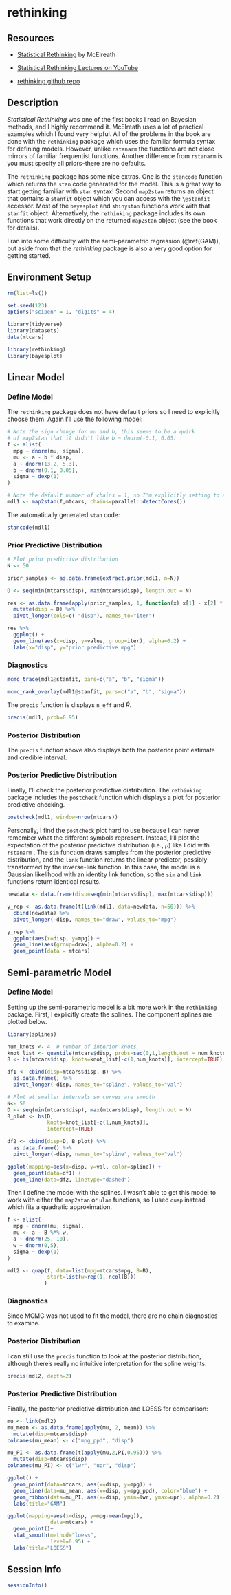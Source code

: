 # rethinking {#rethinking}

## Resources

- [Statistical Rethinking](https://xcelab.net/rm/statistical-rethinking/) by McElreath

- [Statistical Rethinking Lectures on YouTube](https://www.youtube.com/channel/UCNJK6_DZvcMqNSzQdEkzvzA/featured)

- [rethinking github repo](https://github.com/rmcelreath/rethinking)

## Description

_Statistical Rethinking_ was one of the first books I read on Bayesian methods, and I highly recommend it. McElreath uses a lot of practical examples which I found very helpful. All of the problems in the book are done with the `rethinking` package which uses the familiar formula syntax for defining models. However, unlike `rstanarm` the functions are not close mirrors of familiar frequentist functions. Another difference from `rstanarm` is you must specify all priors--there are no defaults. 

The `rethinking` package has some nice extras. One is the `stancode` function which returns the `stan` code generated for the model.  This is a great way to start getting familiar with `stan` syntax! Second `map2stan` returns an object that contains a `stanfit` object which you can access with the `\@stanfit` accessor.  Most of the `bayesplot` and `shinystan` functions work with that `stanfit` object. Alternatively, the `rethinking` package includes its own functions that work directly on the returned `map2stan` object (see the book for details).

I ran into some difficulty with the semi-parametric regression (\@ref(GAM)), but aside from that the _rethinking_ package is also a very good option for getting started.

## Environment Setup

```r
rm(list=ls())

set.seed(123)
options("scipen" = 1, "digits" = 4)

library(tidyverse)
library(datasets)
data(mtcars)

library(rethinking)
library(bayesplot)
```

## Linear Model

### Define Model

The `rethinking` package does not have default priors so I need to explicitly choose them.  Again I'll use the following model:

\begin{align*}
  mpg &\sim N(\mu, \sigma^2) \\
  \mu &= a + b*disp \\
  a &\sim Normal(13.2,5.3^2) \\
  b &\sim Normal(-0.1, 0.05^2) \\
  \sigma &\sim Exponential(1)
\end{align*}

```r
# Note the sign change for mu and b, this seems to be a quirk
# of map2stan that it didn't like b ~ dnorm(-0.1, 0.05)
f <- alist(
  mpg ~ dnorm(mu, sigma),
  mu <- a - b * disp,
  a ~ dnorm(13.2, 5.3),
  b ~ dnorm(0.1, 0.05),
  sigma ~ dexp(1)
)

# Note the default number of chains = 1, so I'm explicitly setting to available cores
mdl1 <- map2stan(f,mtcars, chains=parallel::detectCores())
```

The automatically generated `stan` code:

```r
stancode(mdl1)
```

### Prior Predictive Distribution {#rethinkingprior}

```r
# Plot prior predictive distribution
N <- 50

prior_samples <- as.data.frame(extract.prior(mdl1, n=N))

D <- seq(min(mtcars$disp), max(mtcars$disp), length.out = N)

res <- as.data.frame(apply(prior_samples, 1, function(x) x[1] - x[2] * (D-mean(mtcars$disp)))) %>%
  mutate(disp = D) %>%
  pivot_longer(cols=c(-"disp"), names_to="iter") 

res %>%
  ggplot() +
  geom_line(aes(x=disp, y=value, group=iter), alpha=0.2) +
  labs(x="disp", y="prior predictive mpg")
```

### Diagnostics

```r
mcmc_trace(mdl1@stanfit, pars=c("a", "b", "sigma"))
```


```r
mcmc_rank_overlay(mdl1@stanfit, pars=c("a", "b", "sigma"))
```

The `precis` function is displays `n_eff` and $\widehat{R}$.

```r
precis(mdl1, prob=0.95)
```

### Posterior Distribution

The `precis` function above also displays both the posterior point estimate and credible interval.

### Posterior Predictive Distribution

Finally, I'll check the posterior predictive distribution. The `rethinking` package includes the `postcheck` function which displays a plot for posterior predictive checking.

```r
postcheck(mdl1, window=nrow(mtcars))
```

Personally, I find the `postcheck` plot hard to use because I can never remember what the different symbols represent.  Instead, I'll plot the expectation of the posterior predictive distribution (i.e., $\mu$) like I did with `rstanarm` . The `sim` function draws samples from the posterior predictive distribution, and the `link` function returns the linear predictor, possibly transformed by the inverse-link function. In this case, the model is a Gaussian likelihood with an identity link function, so the `sim` and `link` functions return identical results.

```r
newdata <- data.frame(disp=seq(min(mtcars$disp), max(mtcars$disp)))

y_rep <- as.data.frame(t(link(mdl1, data=newdata, n=50))) %>%
  cbind(newdata) %>%
  pivot_longer(-disp, names_to="draw", values_to="mpg")

y_rep %>%
  ggplot(aes(x=disp, y=mpg)) +
  geom_line(aes(group=draw), alpha=0.2) +
  geom_point(data = mtcars) 
```

## Semi-parametric Model {#GAM}

### Define Model

Setting up the semi-parametric model is a bit more work in the `rethinking` package.  First, I explicitly create the splines.  The component splines are plotted below.

```r
library(splines)

num_knots <- 4  # number of interior knots
knot_list <- quantile(mtcars$disp, probs=seq(0,1,length.out = num_knots))
B <- bs(mtcars$disp, knots=knot_list[-c(1,num_knots)], intercept=TRUE)

df1 <- cbind(disp=mtcars$disp, B) %>%
  as.data.frame() %>%
  pivot_longer(-disp, names_to="spline", values_to="val")

# Plot at smaller intervals so curves are smooth
N<- 50
D <- seq(min(mtcars$disp), max(mtcars$disp), length.out = N)
B_plot <- bs(D, 
             knots=knot_list[-c(1,num_knots)], 
             intercept=TRUE)

df2 <- cbind(disp=D, B_plot) %>%
  as.data.frame() %>%
  pivot_longer(-disp, names_to="spline", values_to="val")

ggplot(mapping=aes(x=disp, y=val, color=spline)) +
  geom_point(data=df1) +
  geom_line(data=df2, linetype="dashed")
```

Then I define the model with the splines.  I wasn't able to get this model to work with either the `map2stan` or `ulam` functions, so I used `quap` instead which fits a quadratic approximation.

```r
f <- alist(
  mpg ~ dnorm(mu, sigma),
  mu <- a - B %*% w,
  a ~ dnorm(25, 10),
  w ~ dnorm(0,5),
  sigma ~ dexp(1)
)

mdl2 <- quap(f, data=list(mpg=mtcars$mpg, B=B),
             start=list(w=rep(1, ncol(B)))
            )
```

### Diagnostics

Since MCMC was not used to fit the model, there are no chain diagnostics to examine. 

### Posterior Distribution

I can still use the `precis` function to look at the posterior distribution, although there's really no intuitive interpretation for the spline weights.

```r
precis(mdl2, depth=2)
```

### Posterior Predictive Distribution

Finally, the posterior predictive distribution and LOESS for comparison:

```r
mu <- link(mdl2)
mu_mean <- as.data.frame(apply(mu, 2, mean)) %>%
  mutate(disp=mtcars$disp)
colnames(mu_mean) <- c("mpg_ppd", "disp")

mu_PI <- as.data.frame(t(apply(mu,2,PI,0.95))) %>%
  mutate(disp=mtcars$disp)
colnames(mu_PI) <- c("lwr", "upr", "disp")

ggplot() +
  geom_point(data=mtcars, aes(x=disp, y=mpg)) +
  geom_line(data=mu_mean, aes(x=disp, y=mpg_ppd), color="blue") +
  geom_ribbon(data=mu_PI, aes(x=disp, ymin=lwr, ymax=upr), alpha=0.2) +
  labs(title="GAM")

ggplot(mapping=aes(x=disp, y=mpg-mean(mpg)),
              data=mtcars) +
  geom_point()+
  stat_smooth(method="loess",
              level=0.95) +
  labs(title="LOESS")

```

## Session Info

```r
sessionInfo()
```


